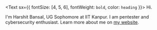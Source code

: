 <Text sx={{ fontSize: [4, 5, 6], fontWeight: `bold`, color: `heading` }}>
  Hi.
</Text>

I'm Harshit Bansal, UG Sophomore at IIT Kanpur. I am pentester and cybersecurity enthusiast. Learn more about me on [my website](https://harshit-bansal18.github.io/personal-website/).

